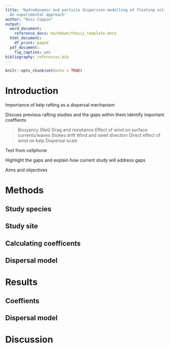 ```yaml
---
title: 'Hydrodynamic and particle dispersion modelling of floating solitary kelp:
  An experimental approach'
author: "Ross Coppin"
output:
  word_document:
    reference_docx: markdown/thesis_template.docx
  html_document:
    df_print: paged
  pdf_document:
    fig_caption: yes
bibliography: references.bib
---
```


```r
knitr::opts_chunk$set(echo = TRUE)
```

# Introduction

Importance of kelp rafting as a dispersal mechanism

Discuss previous rafting studies and the gaps within them
Identify important coeffients

> Bouyancy (Net)
> Drag and resistance
> Effect of wind on surface currents/waves 
> Stokes drift
> Wind and swell direction
> Direct effect of wind on kelp
> Dispersal scale

Test from cellphone

Highlight the gaps and explain how current study will address gaps

Aims and objectives

# Methods
## Study species
## Study site
## Calculating coefficents
## Dispersal model

# Results
## Coeffients
## Dispersal model

# Discussion

